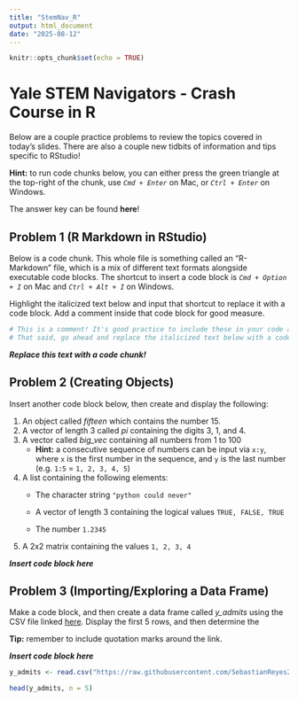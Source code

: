 ```yaml
---
title: "StemNav_R"
output: html_document
date: "2025-08-12"
---
```


```r
knitr::opts_chunk$set(echo = TRUE)
```

# Yale STEM Navigators - Crash Course in R

Below are a couple practice problems to review the topics covered in today's slides. There are also a couple new tidbits of information and tips specific to RStudio!

**Hint:** to run code chunks below, you can either press the green triangle at the top-right of the chunk, use *`Cmd + Enter`* on Mac, or *`Ctrl + Enter`* on Windows.

The answer key can be found **here**!

## Problem 1 (R Markdown in RStudio)

Below is a code chunk. This whole file is something called an "R-Markdown" file, which is a mix of different text formats alongside executable code blocks. The shortcut to insert a code block is *`Cmd + Option + I`* on Mac and *`Ctrl + Alt + I`* on Windows.

Highlight the italicized text below and input that shortcut to replace it with a code block. Add a comment inside that code block for good measure.

```r
# This is a comment! It's good practice to include these in your code as a form of documentation for future reference or for people collaborating with you. 
# That said, go ahead and replace the italicized text below with a code block
```

***Replace this text with a code chunk!***

## Problem 2 (Creating Objects)

Insert another code block below, then create and display the following:

1.  An object called *fifteen* which contains the number 15.
2.  A vector of length 3 called *pi* containing the digits 3, 1, and 4.
3.  A vector called *big_vec* containing all numbers from 1 to 100
    -   **Hint:** a consecutive sequence of numbers can be input via `x:y`, where `x` is the first number in the sequence, and `y` is the last number (e.g. `1:5` = `1, 2, 3, 4, 5`)
4.  A list containing the following elements:
    -   The character string `"python could never"`

    -   A vector of length 3 containing the logical values `TRUE, FALSE, TRUE`

    -   The number `1.2345`
5.  A 2x2 matrix containing the values `1, 2, 3, 4`

***Insert code block here***

## Problem 3 (Importing/Exploring a Data Frame)

Make a code block, and then create a data frame called *y_admits* using the CSV file linked [here](https://raw.githubusercontent.com/SebastianReyes2005/StemNav_R/refs/heads/main/Yale_Admit_Rates.csv). Display the first 5 rows, and then determine the

**Tip:** remember to include quotation marks around the link.

***Insert code block here***

```r
y_admits <- read.csv("https://raw.githubusercontent.com/SebastianReyes2005/StemNav_R/refs/heads/main/Yale_Admit_Rates.csv")

head(y_admits, n = 5)
```
